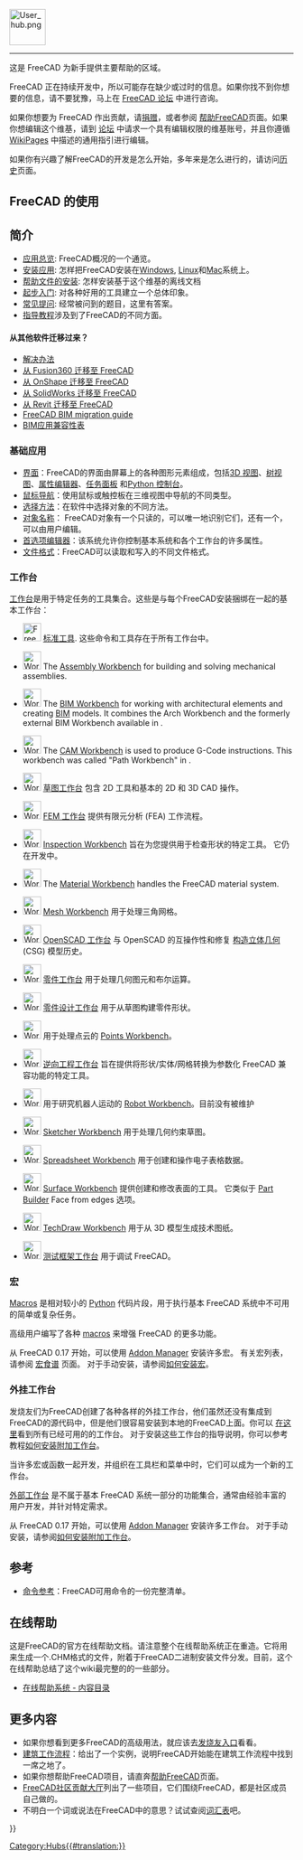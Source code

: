 <languages/>
{{TOCright}}
[[Image:User_hub.png|64px]]
----

这是 FreeCAD 为新手提供主要帮助的区域。

FreeCAD 正在持续开发中，所以可能存在缺少或过时的信息。如果你找不到你想要的信息，请不要犹豫，马上在 [https://forum.freecad.org FreeCAD 论坛] 中进行咨询。

<div class="mw-translate-fuzzy">
如果你想要为 FreeCAD 作出贡献，请[[donate|捐赠]]，或者参阅 [[Help_FreeCAD/zh-cn|帮助FreeCAD]]页面。如果你想编辑这个维基，请到 [https://forum.freecad.org/viewtopic.php?f=21&t=6830 论坛] 中请求一个具有编辑权限的维基账号，并且你遵循 [[WikiPages|WikiPages]] 中描述的通用指引进行编辑。
</div>

如果你有兴趣了解FreeCAD的开发是怎么开始，多年来是怎么进行的，请访问[[History|历史]]页面。

<span id="Using_FreeCAD"></span>
== FreeCAD 的使用 ==

<span id="Introduction"></span>
== 简介 ==

* [[About FreeCAD/zh-cn|应用总览]]: FreeCAD概况的一个通览。
* [[Installing/zh-cn|安装应用]]: 怎样把FreeCAD安装在[[Install on Windows/zh-cn|Windows]], [[Install_on_Linux/zh-cn|Linux]]和[[Install on Mac/zh-cn|Mac]]系统上。
* [[Installing Helpfile/zh-cn|帮助文件的安装]]: 怎样安装基于这个维基的离线文档
* [[Getting started/zh-cn|起步入门]]: 对各种好用的工具建立一个总体印象。
* [[Frequently_asked_questions/zh-cn|常见提问]]: 经常被问到的题目，这里有答案。
* [[Tutorials/zh-cn|指导教程]]涉及到了FreeCAD的不同方面。

<span id="Migrating_from_other_software?"></span>
==== 从其他软件迁移过来？====

* [[Workarounds/zh-cn|解决办法]]
* [[Migrating_to_FreeCAD_from_Fusion360/zh-cn|从 Fusion360 迁移至 FreeCAD]]
* [[Migrating_to_FreeCAD_from_OnShape/zh-cn|从 OnShape 迁移至 FreeCAD]]
* [[Migrating_to_FreeCAD_from_SolidWorks/zh-cn|从 SolidWorks 迁移至 FreeCAD]]
* [[Migrating_to_FreeCAD_from_Revit/zh-cn|从 Revit 迁移至 FreeCAD]]
* [https://yorik.uncreated.net/blog/2020-010-freecad-bim-guide FreeCAD BIM migration guide]
* [[BIM_application_compatibility_table|BIM应用兼容性表]]

<span id="Basic_application"></span>
===基础应用===

* [[Interface/zh-cn|界面]]：FreeCAD的界面由屏幕上的各种图形元素组成，包括[[3D_view/zh-cn|3D 视图]]、[[Tree_view/zh-cn|树视图]]、[[Property_editor/zh-cn|属性编辑器]]、[[Task_panel/zh-cn|任务面板]] 和[[Python_console/zh-cn|Python 控制台]]。
* [[Mouse_navigation/zh-cn|鼠标导航]]：使用鼠标或触控板在三维视图中导航的不同类型。
* [[Selection_methods/zh-cn|选择方法]]：在软件中选择对象的不同方法。
* [[Object_name/zh-cn|对象名称]]： FreeCAD对象有一个只读的{{incode|Name}}，可以唯一地识别它们，还有一个{{incode|Label}}，可以由用户编辑。
* [[Preferences_Editor/zh-cn|首选项编辑器]]：该系统允许你控制基本系统和各个工作台的许多属性。
* [[Import_Export/zh-cn|文件格式]]：FreeCAD可以读取和写入的不同文件格式。

<span id="Workbenches"></span>
===工作台===

[[Workbenches/zh-cn|工作台]]是用于特定任务的工具集合。这些是与每个FreeCAD安装捆绑在一起的基本工作台：

<!--请保持此列表与 Online_Help_Toc 和工作台一致-->
* [[Image:Freecad.svg|32px]] [[Std_Base|标准工具]]. 这些命令和工具存在于所有工作台中。

<div lang="en" dir="ltr" class="mw-content-ltr">
* [[Image:Workbench_Assembly.svg|32px]] The [[Assembly_Workbench|Assembly Workbench]] for building and solving mechanical assemblies. {{Version|1.0}}
</div>

<div lang="en" dir="ltr" class="mw-content-ltr">
* [[Image:Workbench_BIM.svg|32px]] The [[BIM_Workbench|BIM Workbench]] for working with architectural elements and creating [https://en.wikipedia.org/wiki/Building_information_modeling BIM] models. It combines the Arch Workbench and the formerly external BIM Workbench available in {{VersionMinus|0.21}}.
</div>

<div lang="en" dir="ltr" class="mw-content-ltr">
* [[Image:Workbench_CAM.svg|32px]] The [[CAM_Workbench|CAM Workbench]] is used to produce G-Code instructions. This workbench was called "Path Workbench" in {{VersionMinus|0.21}}.
</div>

* [[Image:Workbench_Draft.svg|32px]] [[Draft_Workbench|草图工作台]] 包含 2D 工具和基本的 2D 和 3D CAD 操作。

* [[Image:Workbench_FEM.svg|32px]] [[FEM_Workbench|FEM 工作台]] 提供有限元分析 (FEA) 工作流程。

* [[Image:Workbench_Inspection.svg|32px]] [[Inspection_Workbench|Inspection Workbench]] 旨在为您提供用于检查形状的特定工具。  它仍在开发中。

<div lang="en" dir="ltr" class="mw-content-ltr">
* [[Image:Workbench_Material.svg|32px]] The [[Material_Workbench|Material Workbench]] handles the FreeCAD material system. {{Version|1.0}}
</div>

* [[Image:Workbench_Mesh.svg|32px]] [[Mesh_Workbench|Mesh Workbench]] 用于处理三角网格。

* [[Image:Workbench_OpenSCAD.svg|32px]] [[OpenSCAD_Workbench|OpenSCAD 工作台]] 与 OpenSCAD 的互操作性和修复 [[Constructive_solid_geometry|构造立体几何]] (CSG) 模型历史。

* [[Image:Workbench_Part.svg|32px]] [[Part_Workbench|零件工作台]] 用于处理几何图元和布尔运算。

* [[Image:Workbench_PartDesign.svg|32px]] [[PartDesign_Workbench|零件设计工作台]] 用于从草图构建零件形状。

* [[Image:Workbench_Points.svg|32px]] 用于处理点云的 [[Points_Workbench|Points Workbench]]。

* [[Image:Workbench_Reverse_Engineering.svg|32px]] [[Reverse_Engineering_Workbench|逆向工程工作台]] 旨在提供将形状/实体/网格转换为参数化 FreeCAD 兼容功能的特定工具。

* [[Image:Workbench_Robot.svg|32px]] 用于研究机器人运动的 [[Robot_Workbench|Robot Workbench]]。目前没有被维护

* [[Image:Workbench_Sketcher.svg|32px]] [[Sketcher_Workbench|Sketcher Workbench]] 用于处理几何约束草图。

* [[Image:Workbench_Spreadsheet.svg|32px]] [[Spreadsheet_Workbench|Spreadsheet Workbench]] 用于创建和操作电子表格数据。

* [[Image:Workbench_Surface.svg|32px]] [[Surface_Workbench|Surface Workbench]] 提供创建和修改表面的工具。  它类似于 [[Part_Builder|Part Builder]] Face from edges 选项。

* [[Image:Workbench_TechDraw.svg|32px]] [[TechDraw_Workbench|TechDraw Workbench]] 用于从 3D 模型生成技术图纸。

* [[Image:Workbench_Test.svg|32px]] [[Testing|测试框架工作台]] 用于调试 FreeCAD。

<span id="Macros"></span>
===宏===

[[Macros|Macros]] 是相对较小的 [[Python|Python]] 代码片段，用于执行基本 FreeCAD 系统中不可用的简单或复杂任务。

高级用户编写了各种 [[macros|macros]] 来增强 FreeCAD 的更多功能。

从 FreeCAD 0.17 开始，可以使用 [[Std_AddonMgr|Addon Manager]] 安装许多宏。  有关宏列表，请参阅 [[Macros_recipes|宏食谱]] 页面。  对于手动安装，请参阅[[How_to_install_macros|如何安装宏]]。

<span id="External_workbenches"></span>
===外挂工作台===
发烧友们为FreeCAD创建了各种各样的外挂工作台，他们虽然还没有集成到FreeCAD的源代码中，但是他们很容易安装到本地的FreeCAD上面。你可以 [[External workbenches/zh-cn|在这里]]看到所有已经可用的的工作台。
对于安装这些工作台的指导说明，你可以参考教程[[How to install additional workbenches|如何安装附加工作台]]。

当许多宏或函数一起开发，并组织在工具栏和菜单中时，它们可以成为一个新的工作台。

[[External_workbenches|外部工作台]] 是不属于基本 FreeCAD 系统一部分的功能集合，通常由经验丰富的用户开发，并针对特定需求。

从 FreeCAD 0.17 开始，可以使用 [[Std_AddonMgr|Addon Manager]] 安装许多工作台。  对于手动安装，请参阅[[How_to_install_additional_workbenches|如何安装附加工作台]]。

<span id="Reference"></span>
==参考==

* [[List_of_Commands|命令参考]]：FreeCAD可用命令的一份完整清单。

<span id="Online_Help"></span>
==在线帮助==

<div class="mw-translate-fuzzy">
<!-- 
这段被注释掉了，也许在新版FreeCAD中不需要设置了。
要下载 FreeCAD 中的在线帮助，您需要在 FreeCAD 的 [[Preferences Editor|首选项编辑器]] 中设置正确的 Url。  目前正确的 url 必须指向此页面。  这意味着您需要将其设置为：
 [http://juergen-riegel.net/FreeCAD/Docu/index.php/User_hub http://juergen-riegel.net/FreeCAD/Docu/index.php/User_hub]
-->
</div>

这是FreeCAD的官方在线帮助文档。请注意整个在线帮助系统正在重造。它将用来生成一个.CHM格式的文件，附着于FreeCAD二进制安装文件分发。目前，这个在线帮助总结了这个wiki最完整的的一些部分。
* [[Online Help Toc/zh-cn|在线帮助系统 - 内容目录]]

<span id="More"></span>
==更多内容==

* 如果你想看到更多FreeCAD的高级用法，就应该去[[Power_users_hub/zh-cn|发烧友入口]]看看。
* [http://yorik.uncreated.net/guestblog.php?tag=freecad 建筑工作流程]：给出了一个实例，说明FreeCAD开始能在建筑工作流程中找到一席之地了。
* 如果你想帮助FreeCAD项目，请直奔[[Help FreeCAD/zh-cn|帮助FreeCAD]]页面。
* [[FreeCAD_Community_Portal|FreeCAD社区贡献大厅]]列出了一些项目，它们围绕FreeCAD，都是社区成员自己做的。
* 不明白一个词或说法在FreeCAD中的意思？试试查阅[[Glossary|词汇表]]吧。


{{Userdocnavi{{#translation:}}}}
[[Category:Hubs{{#translation:}}]]